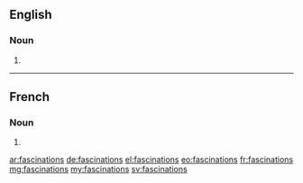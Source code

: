 ==English==

===Noun===
{{head|en|plural}}

# {{plural of|fascination|lang=en|nocat=1}}

----

==French==

===Noun===
{{head|fr|plural}}

# {{plural of|fascination|lang=fr|nocat=1}}

[[ar:fascinations]]
[[de:fascinations]]
[[el:fascinations]]
[[eo:fascinations]]
[[fr:fascinations]]
[[mg:fascinations]]
[[my:fascinations]]
[[sv:fascinations]]